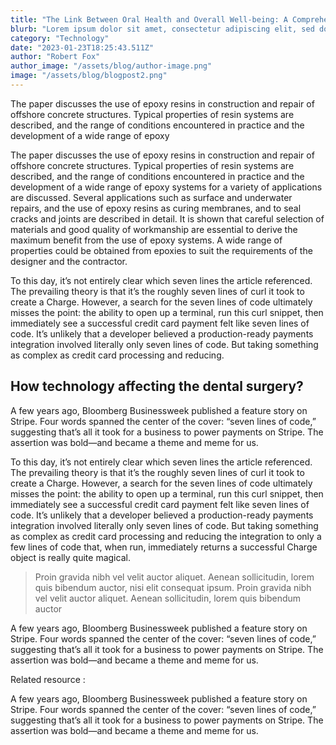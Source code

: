 ```yaml
---
title: "The Link Between Oral Health and Overall Well-being: A Comprehensive Study"
blurb: "Lorem ipsum dolor sit amet, consectetur adipiscing elit, sed do eiusmod tempor incididunt ut labore et dolore magna aliqua. Nunc faucibus a pellentesque sit amet."
category: "Technology"
date: "2023-01-23T18:25:43.511Z"
author: "Robert Fox"
author_image: "/assets/blog/author-image.png"
image: "/assets/blog/blogpost2.png"
---
```


The paper discusses the use of epoxy resins in construction and repair of offshore concrete structures. Typical properties of resin systems are described, and the range of conditions encountered in practice and the development of a wide range of epoxy

<HeroImage src="/assets/blog/blogpost1_lg1.png" alt="hero image" />

The paper discusses the use of epoxy resins in construction and repair of offshore concrete structures. Typical properties of resin systems are described, and the range of conditions encountered in practice and the development of a wide range of epoxy systems for a variety of applications are discussed. Several applications such as surface and underwater repairs, and the use of epoxy resins as curing membranes, and to seal cracks and joints are described in detail. It is shown that careful selection of materials and good quality of workmanship are essential to derive the maximum benefit from the use of epoxy systems. A wide range of properties could be obtained from epoxies to suit the requirements of the designer and the contractor.

To this day, it’s not entirely clear which seven lines the article referenced. The prevailing theory is that it’s the roughly seven lines of curl it took to create a Charge. However, a search for the seven lines of code ultimately misses the point: the ability to open up a terminal, run this curl snippet, then immediately see a successful credit card payment felt like seven lines of code. It’s unlikely that a developer believed a production-ready payments integration involved literally only seven lines of code. But taking something as complex as credit card processing and reducing.

## How technology affecting the dental surgery?

A few years ago, Bloomberg Businessweek published a feature story on Stripe. Four words spanned the center of the cover: “seven lines of code,” suggesting that’s all it took for a business to power payments on Stripe. The assertion was bold—and became a theme and meme for us.

To this day, it’s not entirely clear which seven lines the article referenced. The prevailing theory is that it’s the roughly seven lines of curl it took to create a Charge. However, a search for the seven lines of code ultimately misses the point: the ability to open up a terminal, run this curl snippet, then immediately see a successful credit card payment felt like seven lines of code. It’s unlikely that a developer believed a production-ready payments integration involved literally only seven lines of code. But taking something as complex as credit card processing and reducing the integration to only a few lines of code that, when run, immediately returns a successful Charge object is really quite magical.

<ImageGroup>
  <BlogImage
    size="sm"
    src="/assets/blog/blogpost1_s1.png"
    alt="small blog image 1"
  />
  <BlogImage
    size="sm"
    src="/assets/blog/blogpost1_s2.png"
    alt="small blog image 2"
  />
</ImageGroup>

> Proin gravida nibh vel velit auctor aliquet. Aenean sollicitudin, lorem quis bibendum auctor, nisi elit consequat ipsum. Proin gravida nibh vel velit auctor aliquet. Aenean sollicitudin, lorem quis bibendum auctor

A few years ago, Bloomberg Businessweek published a feature story on Stripe. Four words spanned the center of the cover: “seven lines of code,” suggesting that’s all it took for a business to power payments on Stripe. The assertion was bold—and became a theme and meme for us.

<LinkGroup>
  Related resource :
  <LinkItem linkTo="#" linkText=" What is canal root and what causing it?" />
</LinkGroup>

A few years ago, Bloomberg Businessweek published a feature story on Stripe. Four words spanned the center of the cover: “seven lines of code,” suggesting that’s all it took for a business to power payments on Stripe. The assertion was bold—and became a theme and meme for us.
